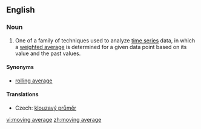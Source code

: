 ==English==
{{wikipedia}}
===Noun===
{{en-noun|sg=[[moving]] [[average]]}}

# {{statistics}} One of a family of techniques used to analyze [[time series]] data, in which a [[weighted average]] is determined for a given data point based on its value and the past values.

====Synonyms====
* [[rolling average]]

====Translations====
{{trans-top|statistical technique}}
* Czech: [[klouzavý průměr]] {{m}}
{{trans-mid}}
{{trans-bottom}}

[[vi:moving average]]
[[zh:moving average]]
